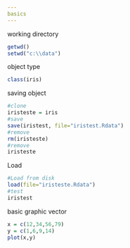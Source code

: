 ```yaml
---
basics
---
```

working directory 
```r
getwd()
setwd("c:\\data")
```
object type 
```r
class(iris)
```
saving object
```r
#clone
iristeste = iris
#save
save(iristest, file="iristest.Rdata")
#remove 
rm(iristeste)
#remove
iristeste
```
Load
```r
#Load from disk
load(file="iristeste.Rdata")
#test
iristest
```
basic graphic vector
```r
x = c(12,34,56,79)
y = c(1,6,9,14)
plot(x,y)
```

